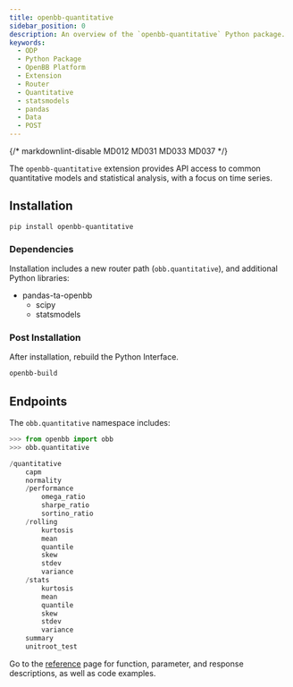```yaml
---
title: openbb-quantitative
sidebar_position: 0
description: An overview of the `openbb-quantitative` Python package.
keywords:
  - ODP
  - Python Package
  - OpenBB Platform
  - Extension
  - Router
  - Quantitative
  - statsmodels
  - pandas
  - Data
  - POST
---
```


{/* markdownlint-disable MD012 MD031 MD033 MD037 */}


<HeadTitle title="OpenBB Quantitative - Python Packages & Extensions | OpenBB Docs" />

The `openbb-quantitative` extension provides API access to common quantitative models and statistical analysis, with a focus on time series.

## Installation

```console
pip install openbb-quantitative
```

### Dependencies

Installation includes a new router path (`obb.quantitative`), and additional Python libraries:

- pandas-ta-openbb
    - scipy
    - statsmodels

### Post Installation

After installation, rebuild the Python Interface.

```sh
openbb-build
```

## Endpoints

The `obb.quantitative` namespace includes:

```python
>>> from openbb import obb
>>> obb.quantitative

/quantitative
    capm
    normality
    /performance
        omega_ratio
        sharpe_ratio
        sortino_ratio
    /rolling
        kurtosis
        mean
        quantile
        skew
        stdev
        variance
    /stats
        kurtosis
        mean
        quantile
        skew
        stdev
        variance
    summary
    unitroot_test
```

Go to the [reference](/python/reference/quantitative) page for function, parameter, and response descriptions, as well as code examples.

